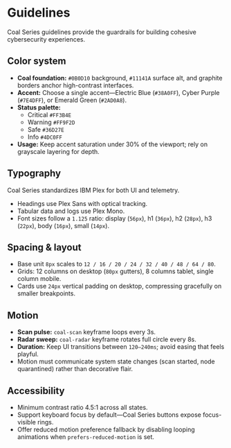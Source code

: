 # Guidelines

Coal Series guidelines provide the guardrails for building cohesive cybersecurity experiences.

## Color system

- **Coal foundation:** `#0B0D10` background, `#11141A` surface alt, and graphite borders anchor high-contrast interfaces.
- **Accent:** Choose a single accent—Electric Blue (`#38A0FF`), Cyber Purple (`#7E4DFF`), or Emerald Green (`#2AD0A8`).
- **Status palette:**
  - Critical `#FF3B4E`
  - Warning `#FF9F2D`
  - Safe `#36D27E`
  - Info `#4DC0FF`
- **Usage:** Keep accent saturation under 30% of the viewport; rely on grayscale layering for depth.

## Typography

Coal Series standardizes IBM Plex for both UI and telemetry.

- Headings use Plex Sans with optical tracking.
- Tabular data and logs use Plex Mono.
- Font sizes follow a `1.125` ratio: display (`56px`), h1 (`36px`), h2 (`28px`), h3 (`22px`), body (`16px`), small (`14px`).

## Spacing & layout

- Base unit `8px` scales to `12 / 16 / 20 / 24 / 32 / 40 / 48 / 64 / 80`.
- Grids: 12 columns on desktop (`80px` gutters), 8 columns tablet, single column mobile.
- Cards use `24px` vertical padding on desktop, compressing gracefully on smaller breakpoints.

## Motion

- **Scan pulse:** `coal-scan` keyframe loops every 3s.
- **Radar sweep:** `coal-radar` keyframe rotates full circle every 8s.
- **Duration:** Keep UI transitions between `120–240ms`; avoid easing that feels playful.
- Motion must communicate system state changes (scan started, node quarantined) rather than decorative flair.

## Accessibility

- Minimum contrast ratio 4.5:1 across all states.
- Support keyboard focus by default—Coal Series buttons expose focus-visible rings.
- Offer reduced motion preference fallback by disabling looping animations when `prefers-reduced-motion` is set.
